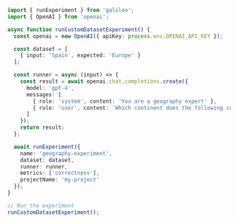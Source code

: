 ```typescript TypeScript
import { runExperiment } from 'galileo';
import { OpenAI } from 'openai';

async function runCustomDatasetExperiment() {
  const openai = new OpenAI({ apiKey: process.env.OPENAI_API_KEY });

  const dataset = [
    { input: 'Spain', expected: 'Europe' }
  ];

  const runner = async (input) => {
    const result = await openai.chat.completions.create({
      model: 'gpt-4',
      messages: [
        { role: 'system', content: 'You are a geography expert' },
        { role: 'user', content: `Which continent does the following country belong to: ${input.input}` }
      ]
    });
    return result;
  };

  await runExperiment({
    name: 'geography-experiment',
    dataset: dataset,
    runner: runner,
    metrics: ['correctness'],
    projectName: 'my-project'
  });
}

// Run the experiment
runCustomDatasetExperiment(); 
```
